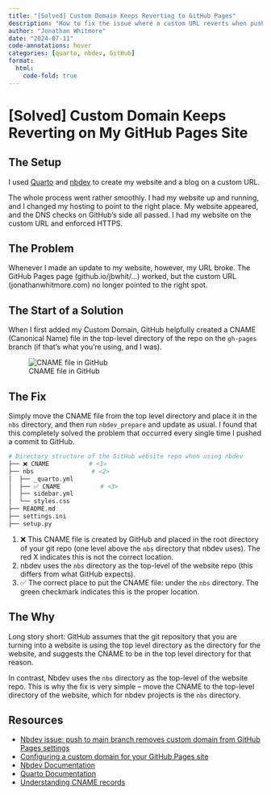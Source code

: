 ```yaml
---
title: "[Solved] Custom Domain Keeps Reverting to GitHub Pages"
description: "How to fix the issue where a custom URL reverts when pushing new GitHub commits."
author: "Jonathan Whitmore"
date: "2024-07-11"
code-annotations: hover
categories: [quarto, nbdev, GitHub]
format:
  html:
    code-fold: true
---
```


# [Solved] Custom Domain Keeps Reverting on My GitHub Pages Site

## The Setup

I used [Quarto](https://quarto.org/) and [nbdev](https://nbdev.fast.ai/) to create my website and a blog on a custom URL.

The whole process went rather smoothly. I had my website up and running, and I changed my hosting to point to the right place. My website appeared, and the DNS checks on GitHub's side all passed. I had my website on the custom URL and enforced HTTPS.

## The Problem

Whenever I made an update to my website, however, my URL broke. The GitHub Pages page (github.io/jbwhit/...) worked, but the custom URL (jonathanwhitmore.com) no longer pointed to the right spot.

## The Start of a Solution

When I first added my Custom Domain, GitHub helpfully created a CNAME (Canonical Name) file in the top-level directory of the repo on the `gh-pages` branch (if that's what you're using, and I was). 

![CNAME file in GitHub](githubsettings.png)


## The Fix

Simply move the CNAME file from the top level directory and place it in the `nbs` directory, and then run `nbdev_prepare` and update as usual. I found that this completely solved the problem that occurred every single time I pushed a commit to GitHub.

```bash
# Directory structure of the GitHub website repo when using nbdev
├── ❌ CNAME           # <1>
├── nbs                # <2>
│  ├── _quarto.yml
│  ├── ✅ CNAME           # <3>
│  ├── sidebar.yml
│  └── styles.css
├── README.md
├── settings.ini
├── setup.py
```
1. ❌ This CNAME file is created by GitHub and placed in the root directory of your git repo (one level above the `nbs` directory that nbdev uses). The red X indicates this is not the correct location.
2. nbdev uses the `nbs` directory as the top-level of the website repo (this differs from what GitHub expects).
3. ✅ The correct place to put the CNAME file: under the `nbs` directory. The green checkmark indicates this is the proper location.

## The Why

Long story short: GitHub assumes that the git repository that you are turning into a website is using the top level directory as the directory for the website, and suggests the CNAME to be in the top level directory for that reason. 

In contrast, Nbdev uses the `nbs` directory as the top-level of the website repo. This is why the fix is very simple -- move the CNAME to the top-level directory of the website, which for nbdev projects is the `nbs` directory.

## Resources

- [Nbdev issue: push to main branch removes custom domain from GitHub Pages settings](https://github.com/fastai/nbdev/issues/1033)
- [Configuring a custom domain for your GitHub Pages site](https://docs.github.com/en/pages/configuring-a-custom-domain-for-your-github-pages-site)
- [Nbdev Documentation](https://nbdev.fast.ai/)
- [Quarto Documentation](https://quarto.org/docs/websites/)
- [Understanding CNAME records](https://en.wikipedia.org/wiki/CNAME_record)
